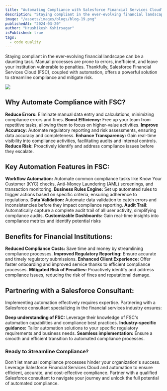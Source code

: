 ```yaml
---
title: "Automating Compliance with Salesforce Financial Services Cloud"
description: "Staying compliant in the ever-evolving financial landscape can be a daunting task. Manual processes are prone to errors, inefficient, and leave your institution vulnerable to penalties. Thankfully, [Salesforce Financial Services Cloud](https://www.cloudprism.in) (FSC), coupled with automation, offers a powerful solution to streamline compliance and mitigate risk."
image: "/assets/images/blogs/blog-19.png"
publishedAt: "2024-03-20"
author: "Hrushikesh Kshirsagar"
isPublished: true
tags:
  - code quality
---
```


Staying compliant in the ever-evolving financial landscape can be a daunting task. Manual processes are prone to errors, inefficient, and leave your institution vulnerable to penalties. Thankfully, Salesforce Financial Services Cloud (FSC), coupled with automation, offers a powerful solution to streamline compliance and mitigate risk.

<Image src="/assets/images/blogs/blog-20.png" />

## Why Automate Compliance with FSC?

**Reduce Errors:** Eliminate manual data entry and calculations, minimizing compliance errors and fines.
**Boost Efficiency:** Free up your team from repetitive tasks, allowing them to focus on higher-value activities.
**Improve Accuracy:** Automate regulatory reporting and risk assessments, ensuring data accuracy and completeness.
**Enhance Transparency:** Gain real-time visibility into compliance activities, facilitating audits and internal controls.
**Reduce Risk:** Proactively identify and address compliance issues before they escalate.

## Key Automation Features in FSC:

**Workflow Automation:** Automate common compliance tasks like Know Your Customer (KYC) checks, Anti-Money Laundering (AML) screenings, and transaction monitoring.
**Business Rules Engine:** Set up automated rules to trigger actions based on specific criteria, ensuring adherence to regulations.
**Data Validation:** Automate data validation to catch errors and inconsistencies before they impact compliance reporting.
**Audit Trail:** Automatically capture a complete audit trail of all user activity, simplifying compliance audits.
**Customizable Dashboards:** Gain real-time insights into compliance metrics and identify potential risks

## Benefits for Financial Institutions:

**Reduced Compliance Costs:** Save time and money by streamlining compliance processes.
**Improved Regulatory Reporting:** Ensure accurate and timely regulatory submissions.
**Enhanced Client Experience:** Offer faster onboarding and improved service thanks to efficient compliance processes.
**Mitigated Risk of Penalties:** Proactively identify and address compliance issues, reducing the risk of fines and reputational damage.

## Partnering with a Salesforce Consultant:

Implementing automation effectively requires expertise. Partnering with a Salesforce consultant specializing in the financial services industry ensures:

**Deep understanding of FSC:** Leverage their knowledge of FSC's automation capabilities and compliance best practices.
**Industry-specific guidance:** Tailor automation solutions to your specific regulatory requirements and business needs.
**Seamless implementation:** Ensure a smooth and efficient transition to automated compliance processes.

### Ready to Streamline Compliance?

Don't let manual compliance processes hinder your organization's success. Leverage Salesforce Financial Services Cloud and automation to ensure efficient, accurate, and cost-effective compliance. Partner with a qualified Salesforce consultant to navigate your journey and unlock the full potential of automated compliance.
